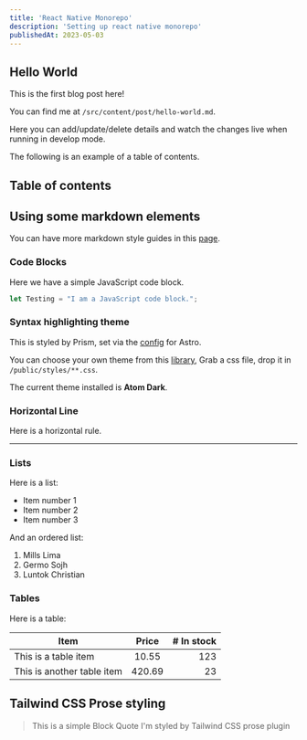```yaml
---
title: 'React Native Monorepo'
description: 'Setting up react native monorepo'
publishedAt: 2023-05-03
---
```


## Hello World

This is the first blog post here!

You can find me at <code>/src/content/post/hello-world.md</code>.

Here you can add/update/delete details and watch the changes live when running in develop mode.

The following is an example of a table of contents.

## Table of contents

## Using some markdown elements

You can have more markdown style guides in this [page](/blog/markdown-style-guide).

### Code Blocks

Here we have a simple JavaScript code block.

```js
let Testing = "I am a JavaScript code block.";
```

### Syntax highlighting theme

This is styled by Prism, set via the [config](https://docs.astro.build/en/guides/markdown-content/#syntax-highlighting) for Astro.

You can choose your own theme from this [library](https://github.com/PrismJS/prism-themes), Grab a css file, drop it in <code>/public/styles/\*\*.css</code>.

The current theme installed is **Atom Dark**.

### Horizontal Line

Here is a horizontal rule.

---

### Lists

Here is a list:

-   Item number 1
-   Item number 2
-   Item number 3

And an ordered list:

1. Mills Lima
2. Germo Sojh
3. Luntok Christian

### Tables

Here is a table:

| Item                       | Price  | # In stock |
| -------------------------- | :----: | ---------: |
| This is a table item       | 10.55  |        123 |
| This is another table item | 420.69 |         23 |

## Tailwind CSS Prose styling

> This is a simple Block Quote
> I'm styled by Tailwind CSS prose plugin